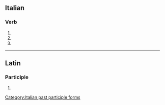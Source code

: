 ==Italian==

===Verb===
{{head|it|verb form}}

# {{inflection of|it|occultare||2|p|pres|indc}}
# {{inflection of|it|occultare||2|p|impr}}
# {{feminine plural of|it|occultato}}

[[Category:Italian past participle forms]]

----

==Latin==

===Participle===
{{la-part-form|occultāte}}

# {{inflection of|la|occultātus||voc|m|s}}